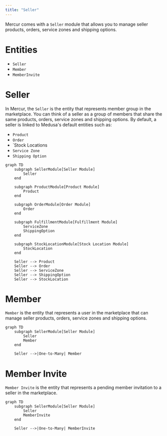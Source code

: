 ```yaml
---
title: "Seller"
---
```


Mercur comes with a `Seller` module that allows you to manage seller products, orders, service zones and shipping options.

# Entities

- `Seller`
- `Member`
- `MemberInvite`

# Seller

In Mercur, the `Seller` is the entity that represents member group in the marketplace.
You can think of a seller as a group of members that share the same products, orders, service zones and shipping options.
By default, a seller is linked to Medusa's default entities such as:

- `Product`
- `Order`
- `Stock Locations
- `Service Zone`
- `Shipping Option`

```mermaid
graph TD
    subgraph SellerModule[Seller Module]
        Seller
    end

    subgraph ProductModule[Product Module]
        Product
    end

    subgraph OrderModule[Order Module]
        Order
    end

    subgraph FulfillmentModule[Fulfillment Module]
        ServiceZone
        ShippingOption
    end

    subgraph StockLocationModule[Stock Location Module]
        StockLocation
    end

    Seller --> Product
    Seller --> Order
    Seller --> ServiceZone
    Seller --> ShippingOption
    Seller --> StockLocation
```

# Member

`Member` is the entity that represents a user in the marketplace that can manage seller products, orders, service zones and shipping options.

```mermaid
graph TD
    subgraph SellerModule[Seller Module]
        Seller
        Member
    end

    Seller -->|One-to-Many| Member
```

# Member Invite

`Member Invite` is the entity that represents a pending member invitation to a seller in the marketplace.

```mermaid
graph TD
    subgraph SellerModule[Seller Module]
        Seller
        MemberInvite
    end

    Seller -->|One-to-Many| MemberInvite

```
